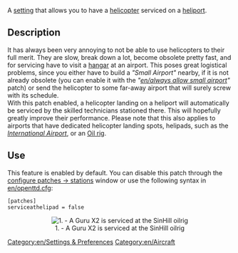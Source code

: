 [[Category:en/Settings & Preferences]]
[[Category:en/Aircraft]]

A [[en/Archive/Manual/Settings/Advanced Settings|setting]] that allows you to have a [[en/airplane|helicopter]] serviced on a [[en/Manual/Airport construction|heliport]].

== Description ==
It has always been very annoying to not be able to use helicopters to their full merit. They are slow, break down a lot, become obsolete pretty fast, and for servicing have to visit a [[en/hangars|hangar]] at an airport. This poses great logistical problems, since you either have to build a ''"Small Airport"'' nearby, if it is not already obsolete (you can enable it with the ''"[[en/always allow small airport]]"'' patch) or send the helicopter to some far-away airport that will surely screw with its schedule.<br />
With this patch enabled, a helicopter landing on a heliport will automatically be serviced by the skilled technicians stationed there. This will hopefully greatly improve their performance. Please note that this also applies to airports that have dedicated helicopter landing spots, helipads, such as the ''[[en/Manual/Airport construction|International Airport]]'', or an [[en/Manual/Industries|Oil rig]].

== Use ==
This feature is enabled by default. You can disable this patch through the [[en/Archive/Manual/Settings/Configuring patches/Stations|configure patches -> stations]] window or use the following syntax in [[en/openttd.cfg]]:
<pre>
[patches]
serviceathelipad = false
</pre>
<center>[[File:en/serviceathelipad.png|center|none|frame|1. - A Guru X2 is serviced at the SinHill oilrig]]</center>